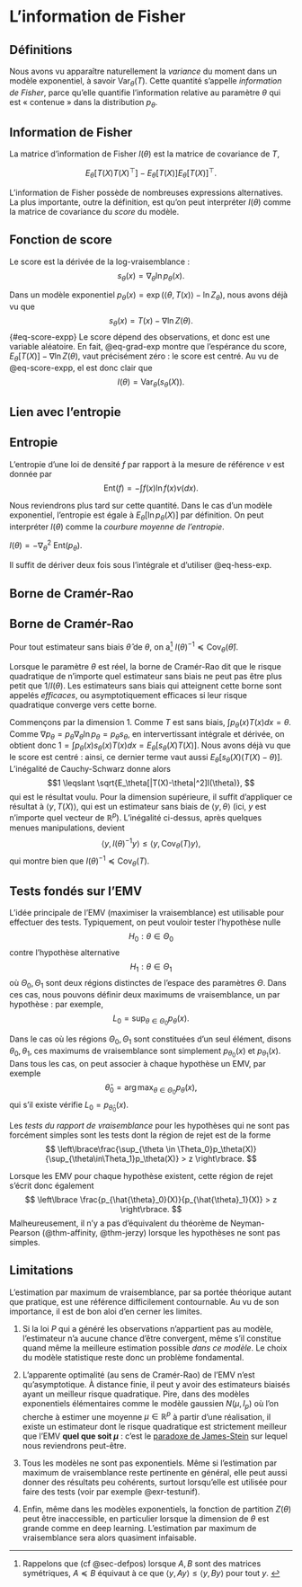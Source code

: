 # L'information de Fisher


## Définitions


Nous avons vu apparaître naturellement la *variance* du moment dans un modèle exponentiel, à savoir $\mathrm{Var}_\theta(T)$. Cette quantité s'appelle *information de Fisher*, parce qu'elle quantifie l'information relative au paramètre $\theta$ qui est « contenue » dans la distribution $p_\theta$. 




:::{#def-information}

## Information de Fisher

La matrice d'information de Fisher $I(\theta)$ est la matrice de covariance de $T$, 

$$E_\theta[T(X)T(X)^\top] - E_\theta[T(X)]E_\theta[T(X)]^\top.$$

:::


L'information de Fisher possède de nombreuses expressions alternatives. La plus importante, outre la définition, est qu'on peut interpréter $I(\theta)$ comme la matrice de covariance du *score* du modèle.  


:::{#def-score}

## Fonction de score

Le score est la dérivée de la log-vraisemblance : 
$$ s_\theta(x) = \nabla_\theta \ln p_\theta(x).$$

:::

Dans un modèle exponentiel $p_\theta(x) = \exp(\langle \theta, T(x)\rangle - \ln Z_\theta)$, nous avons déjà vu que 
$$ s_\theta(x) =  T(x) - \nabla \ln Z(\theta).$${#eq-score-expp}
Le score dépend des observations, et donc est une variable aléatoire. En fait, @eq-grad-exp montre que l'espérance du score, $E_\theta[T(X)] - \nabla \ln Z(\theta)$, vaut précisément zéro : le score est centré. Au vu de @eq-score-expp, el est donc clair que 
$$ I(\theta) = \mathrm{Var}_\theta(s_\theta(X)).$$

## Lien avec l'entropie


:::{#def-entropie}

## Entropie

L'entropie d'une loi de densité $f$ par rapport à la mesure de référence $\nu$ est donnée par 
$$\mathrm{Ent}(f) = -\int f(x)\ln f(x)\nu(dx). $$ 

:::

Nous reviendrons plus tard sur cette quantité. Dans le cas d'un modèle exponentiel, l'entropie est égale à $E_\theta[\ln p_\theta(X)]$ par définition. On peut interpréter $I(\theta)$ comme la *courbure moyenne de l'entropie*. 

:::{#prp-courbure}

$I(\theta) = - \nabla^2_\theta~ \mathrm{Ent}(p_\theta).$

:::

:::{.proof} 

Il suffit de dériver deux fois sous l'intégrale et d'utiliser @eq-hess-exp. 

:::


## Borne de Cramér-Rao



:::{#thm-cramer-rao}

## Borne de Cramér-Rao

Pour tout estimateur sans biais $\hat{\theta}$ de $\theta$, on a^[Rappelons que (cf @sec-defpos) lorsque $A,B$ sont des matrices symétriques, $A \preceq B$ équivaut à ce que $\langle y, Ay\rangle \leqslant \langle y, By\rangle$ pour tout $y$. ] $I(\theta)^{-1} \preceq \mathrm{Cov}_\theta(\hat{\theta})$. 

:::



Lorsque le paramètre $\theta$ est réel, la borne de Cramér-Rao dit que le risque quadratique de n'importe quel estimateur sans biais ne peut pas être plus petit que $1/I(\theta)$. Les estimateurs sans biais qui atteignent cette borne sont appelés *efficaces*, ou asymptotiquement efficaces si leur risque quadratique converge vers cette borne.  

:::{.proof}
Commençons par la dimension 1. Comme $T$ est sans biais, $\int p_\theta(x)T(x)dx=\theta$. Comme $\nabla p_\theta = p_\theta \nabla_\theta \ln p_\theta = p_\theta s_\theta$, en intervertissant intégrale et dérivée, on obtient donc $1 = \int p_\theta (x)s_\theta(x)T(x)dx = E_\theta[s_\theta(X)T(X)]$. Nous avons déjà vu que le score est centré : ainsi, ce dernier terme vaut aussi $E_\theta[s_\theta(X)(T(X) - \theta)]$. L'inégalité de Cauchy-Schwarz donne alors 
$$1 \leqslant \sqrt{E_\theta[|T(X)-\theta|^2]I(\theta)}, $$
qui est le résultat voulu. Pour la dimension supérieure, il suffit d'appliquer ce résultat à $\langle y, T(X)\rangle$, qui est un estimateur sans biais de $\langle y, \theta \rangle$ (ici, $y$ est n'importe quel vecteur de $\mathbb{R}^p$). L'inégalité ci-dessus, après quelques menues manipulations, devient 
$$\langle y, I(\theta)^{-1}y\rangle \leqslant \langle y, \mathrm{Cov}_\theta(T)y\rangle, $$
qui montre bien que $I(\theta)^{-1} \preceq \mathrm{Cov}_\theta(T)$. 
:::

## Tests fondés sur l'EMV

L'idée principale de l'EMV (maximiser la vraisemblance) est utilisable pour effectuer des tests. Typiquement, on peut vouloir tester l'hypothèse nulle 
$$ H_0 : \theta \in \Theta_0$$
contre l'hypothèse alternative 
$$ H_1 : \theta \in \Theta_1$$
où $\Theta_0,\Theta_1$ sont deux régions distinctes de l'espace des paramètres $\Theta$. Dans ces cas, nous pouvons définir deux maximums de vraisemblance, un par hypothèse : par exemple, 
$$ L_0 =  \sup_{\theta \in \Theta_0} p_\theta(x).$$

Dans le cas où les régions $\Theta_0,\Theta_1$ sont constituées d'un seul élément, disons $\theta_0,\theta_1$, ces maximums de vraisemblance sont simplement $p_{\theta_0}(x)$ et $p_{\theta_1}(x)$. Dans tous les cas, on peut associer à chaque hypothèse un EMV, par exemple 
$$ \hat{\theta}_0 = \arg \max_{\theta \in \Theta_0} p_\theta(x),$$
qui s'il existe vérifie $L_0 = p_{\hat{\theta}_0}(x)$. 


:::{#def-testRVgen}

Les *tests du rapport de vraisemblance* pour les hypothèses qui ne sont pas forcément simples sont les tests dont la région de rejet est de la forme 
$$ \left\lbrace\frac{\sup_{\theta \in \Theta_0}p_\theta(X)}{\sup_{\theta\in\Theta_1}p_\theta(X)} > z \right\rbrace. $$ 
:::

Lorsque les EMV pour chaque hypothèse existent, cette région de rejet s'écrit donc également 
$$ \left\lbrace \frac{p_{\hat{\theta}_0}(X)}{p_{\hat{\theta}_1}(X)} > z \right\rbrace. $$
Malheureusement, il n'y a pas d'équivalent du théorème de Neyman-Pearson (@thm-affinity, @thm-jerzy) lorsque les hypothèses ne sont pas simples. 



## Limitations

L'estimation par maximum de vraisemblance, par sa portée théorique autant que pratique, est une référence difficilement contournable. Au vu de son importance, il est de bon aloi d'en cerner les limites.

1. Si la loi $P$ qui a généré les observations n'appartient pas au modèle, l'estimateur n'a aucune chance d'être convergent, même s'il constitue quand même la meilleure estimation possible *dans ce modèle*. Le choix du modèle statistique reste donc un problème fondamental. 

2. L'apparente optimalité (au sens de Cramér-Rao) de l'EMV n'est qu'asymptotique. À distance finie, il peut y avoir des estimateurs biaisés ayant un meilleur risque quadratique. Pire, dans des modèles exponentiels élémentaires comme le modèle gaussien $N(\mu, I_p)$ où l'on cherche à estimer une moyenne $\mu \in \mathbb{R}^p$ à partir d'une réalisation, il existe un estimateur dont le risque quadratique est strictement meilleur que l'EMV **quel que soit $\mu$** : c'est le [paradoxe de James-Stein](https://fr.wikipedia.org/wiki/Paradoxe_de_Stein) sur lequel nous reviendrons peut-être. 

3. Tous les modèles ne sont pas exponentiels. Même si l'estimation par maximum de vraisemblance reste pertinente en général, elle peut aussi donner des résultats peu cohérents, surtout lorsqu'elle est utilisée pour faire des tests (voir par exemple @exr-testunif). 

4. Enfin, même dans les modèles exponentiels, la fonction de partition $Z(\theta)$ peut être inaccessible, en particulier lorsque la dimension de $\theta$ est grande comme en deep learning. L'estimation par maximum de vraisemblance sera alors quasiment infaisable. 


